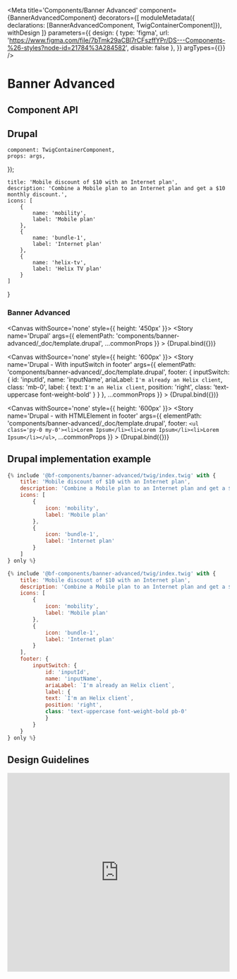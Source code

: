 
<Meta
    title='Components/Banner Advanced'
    component={BannerAdvancedComponent}
    decorators={[
        moduleMetadata({ declarations: [BannerAdvancedComponent, TwigContainerComponent]}),
        withDesign
    ]}
    parameters={{
        design: {
            type: 'figma',
            url: 'https://www.figma.com/file/7bTmk29aCBl7rCFszffYPr/DS---Components-%26-styles?node-id=21784%3A284582',
            disable: false
        },
    }}
    argTypes={{}}
/>

# Banner Advanced

## Component API

<ArgsTable of={BannerAdvancedComponent} />


## Drupal

    component: TwigContainerComponent,
    props: args,
});

    title: 'Mobile discount of $10 with an Internet plan',
    description: 'Combine a Mobile plan to an Internet plan and get a $10 monthly discount.',
    icons: [
        {
            name: 'mobility',
            label: 'Mobile plan'
        },
        {
            name: 'bundle-1',
            label: 'Internet plan'
        },
        {
            name: 'helix-tv',
            label: 'Helix TV plan'
        }
    ]
}

### Banner Advanced

<Canvas withSource='none' style={{ height: '450px' }}>
    <Story
        name='Drupal'
        args={{
            elementPath: 'components/banner-advanced/_doc/template.drupal',
            ...commonProps
        }}
        >
        {Drupal.bind({})}
    </Story>
</Canvas>

<Canvas withSource='none' style={{ height: '600px' }}>
    <Story
        name='Drupal - With inputSwitch in footer'
        args={{
            elementPath: 'components/banner-advanced/_doc/template.drupal',
            footer: {
                inputSwitch: {
                    id: 'inputId',
                    name: 'inputName',
                    ariaLabel: `I'm already an Helix client`,
                    class: 'mb-0',
                    label: {
                        text: `I'm an Helix client`,
                        position: 'right',
                        class: 'text-uppercase font-weight-bold'
                    }
                }
            },
            ...commonProps
        }}
    >
        {Drupal.bind({})}
    </Story>
</Canvas>

<Canvas withSource='none' style={{ height: '600px' }}>
    <Story
        name='Drupal - with HTMLElement in footer'
        args={{
            elementPath: 'components/banner-advanced/_doc/template.drupal',
            footer: `<ul class='py-0 my-0'><li>Lorem Ipsum</li><li>Lorem Ipsum</li><li>Lorem Ipsum</li></ul>`,
            ...commonProps
        }}
    >
        {Drupal.bind({})}
    </Story>
</Canvas>

## Drupal implementation example

```jsx
{% include '@bf-components/banner-advanced/twig/index.twig' with {
    title: 'Mobile discount of $10 with an Internet plan',
    description: 'Combine a Mobile plan to an Internet plan and get a $10 monthly discount.',
    icons: [
        {
            icon: 'mobility',
            label: 'Mobile plan'
        },
        {
            icon: 'bundle-1',
            label: 'Internet plan'
        }
    ]
} only %}

{% include '@bf-components/banner-advanced/twig/index.twig' with {
    title: 'Mobile discount of $10 with an Internet plan',
    description: 'Combine a Mobile plan to an Internet plan and get a $10 monthly discount.',
    icons: [
        {
            icon: 'mobility',
            label: 'Mobile plan'
        },
        {
            icon: 'bundle-1',
            label: 'Internet plan'
        }
    ],
    footer: {
        inputSwitch: {
            id: 'inputId',
            name: 'inputName',
            ariaLabel: `I'm already an Helix client`,
            label: {
            text: `I'm an Helix client`,
            position: 'right',
            class: 'text-uppercase font-weight-bold pb-0'
            }
        }
    }
} only %}
```

## Design Guidelines

<iframe width='100%' height='450' src='https://www.figma.com/embed?embed_host=share&url=https%3A%2F%2Fwww.figma.com%2Ffile%2F7bTmk29aCBl7rCFszffYPr%2FDS---Components-%26-styles%3Fnode-id%3D21784%3A284582' frameBorder='0' allowFullScreen></iframe>
